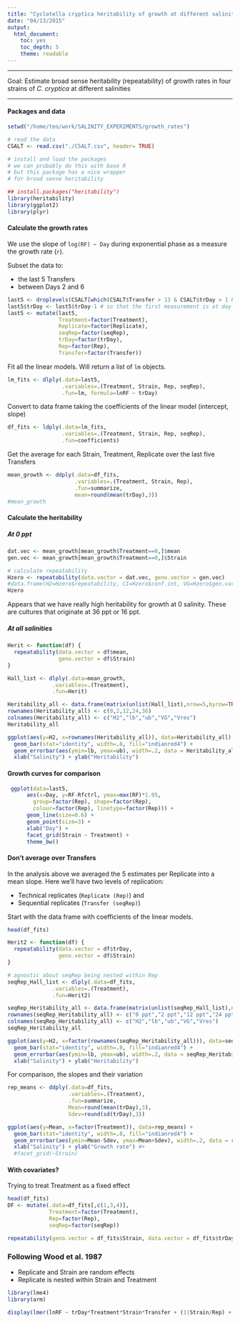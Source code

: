 ```yaml
---
title: "Cyclotella cryptica heritability of growth at different salinities"
date: "04/13/2015"
output: 
  html_document:
    toc: yes
    toc_depth: 5
    theme: readable
---
```


* * * * *

Goal: Estimate broad sense heritability (repeatability) of growth rates in four strains of _C. cryptica_ at different salinities

* * * * * 

#### Packages and data

```r
setwd("/home/teo/work/SALINITY_EXPERIMENTS/growth_rates")

# read the data
CSALT <- read.csv("./CSALT.csv", header= TRUE)

# install and load the packages
# we can probably do this with base R
# but this package has a nice wrapper
# for broad sense heritability

## install.packages("heritability")
library(heritability)
library(ggplot2)
library(plyr)
```

#### Calculate the growth rates

We use the slope of `log(RF) ~ Day` during exponential phase as a measure the growth rate (`r`).

Subset the data to:

  - the last 5 Transfers
  - between Days 2 and 6

```r
last5 <- droplevels(CSALT[which(CSALT$Transfer > 13 & CSALT$trDay > 1 & CSALT$trDay < 7), ])
last5$trDay <- last5$trDay-1 # so that the first measurement is at day 1
last5 <- mutate(last5,
                Treatment=factor(Treatment),
                Replicate=factor(Replicate),
                seqRep=factor(seqRep),
                trDay=factor(trDay),
                Rep=factor(Rep),
                Transfer=factor(Transfer))
```

Fit all the linear models. Will return a list of `lm` objects.

```r
lm_fits <- dlply(.data=last5,
                 .variables=.(Treatment, Strain, Rep, seqRep),
                 .fun=lm, formula=lnRF ~ trDay)
```

Convert to data frame taking the coefficients of the linear model (intercept, slope)

```r
df_fits <- ldply(.data=lm_fits,
                 .variables=.(Treatment, Strain, Rep, seqRep),
                 .fun=coefficients)
```

Get the average for each Strain, Treatment, Replicate over the last five Transfers

```r
mean_growth <- ddply(.data=df_fits,
                     .variables=.(Treatment, Strain, Rep),
                     .fun=summarize,
                     mean=round(mean(trDay),3))
#mean_growth
```

#### Calculate the heritability

##### At 0 ppt

```r
dat.vec <- mean_growth[mean_growth$Treatment==0,]$mean
gen.vec <- mean_growth[mean_growth$Treatment==0,]$Strain

# calculate repeatability
Hzero <- repeatability(data.vector = dat.vec, geno.vector = gen.vec)
#data.frame(H2=Hzero$repeatability, CI=Hzero$conf.int, VG=Hzero$gen.variance,Resid=Hzero$res.variance)
Hzero
```

Appears that we have really high heritability for growth at 0 salinity. These are cultures that originate at 36 ppt or 16 ppt.

##### At all salinities

```r
Herit <- function(df) {
  repeatability(data.vector = df$mean, 
                geno.vector = df$Strain)
}

Hall_list <- dlply(.data=mean_growth,
              .variables=.(Treatment),
              .fun=Herit)

Heritability_all <- data.frame(matrix(unlist(Hall_list),nrow=5,byrow=TRUE))[,c(1,6:7,2:3)]
rownames(Heritability_all) <- c(0,2,12,24,36)
colnames(Heritability_all) <- c("H2","lb","ub","VG","Vres")
Heritability_all

ggplot(aes(y=H2, x=rownames(Heritability_all)), data=Heritability_all) + 
  geom_bar(stat="identity", width=.8, fill="indianred4") +
  geom_errorbar(aes(ymin=lb, ymax=ub), width=.2, data = Heritability_all) +
  xlab("Salinity") + ylab("Heritability") 
```

#### Growth curves for comparison

```r
 ggplot(data=last5,
      aes(x=Day, y=RF-Rfctrl, ymax=max(RF)*1.05,
        group=factor(Rep), shape=factor(Rep),
        colour=factor(Rep), linetype=factor(Rep))) +
      geom_line(size=0.6) +
      geom_point(size=3) +
      xlab("Day") +
      facet_grid(Strain ~ Treatment) +
      theme_bw()
```

#### Don't average over Transfers

In the analysis above we averaged the 5 estimates per Replicate into a mean slope. Here we'll have two levels of replication:

  - Technical replicates (`Replicate (Rep)`) and
  - Sequential replicates (`Transfer (seqRep)`)

Start with the data frame with coefficients of the linear models. 

```r
head(df_fits)

Herit2 <- function(df) {
  repeatability(data.vector = df$trDay, 
                geno.vector = df$Strain)
}

# agnostic about seqRep being nested within Rep
seqRep_Hall_list <- dlply(.data=df_fits,
              .variables=.(Treatment),
              .fun=Herit2)

seqRep_Heritability_all <- data.frame(matrix(unlist(seqRep_Hall_list),nrow=5,byrow=TRUE))[,c(1,6:7,2:3)]
rownames(seqRep_Heritability_all) <- c("0 ppt","2 ppt","12 ppt","24 ppt","36 ppt")
colnames(seqRep_Heritability_all) <- c("H2","lb","ub","VG","Vres")
seqRep_Heritability_all

ggplot(aes(y=H2, x=factor(rownames(seqRep_Heritability_all))), data=seqRep_Heritability_all) + 
  geom_bar(stat="identity", width=.8, fill="indianred4") +
  geom_errorbar(aes(ymin=lb, ymax=ub), width=.2, data = seqRep_Heritability_all) +
  xlab("Salinity") + ylab("Heritability")
```

For comparison, the slopes and their variation 

```r
rep_means <- ddply(.data=df_fits,
                   .variables=.(Treatment),
                   .fun=summarize,
                   Mean=round(mean(trDay),3),
                   Sdev=round(sd(trDay),3))

ggplot(aes(y=Mean, x=factor(Treatment)), data=rep_means) + 
  geom_bar(stat="identity", width=.8, fill="indianred4") +
  geom_errorbar(aes(ymin=Mean-Sdev, ymax=Mean+Sdev), width=.2, data = rep_means) +
  xlab("Salinity") + ylab("Growth rate") #+
  #facet_grid(~Strain)
```

#### With covariates?

Trying to treat Treatment as a fixed effect

```r
head(df_fits)
DF <- mutate(.data=df_fits[,c(1,3,4)],
             Treatment=factor(Treatment),
             Rep=factor(Rep),
             seqRep=factor(seqRep))

repeatability(geno.vector = df_fits$Strain, data.vector = df_fits$trDay, covariates.frame = DF)
```

### Following Wood et al. 1987

- Replicate and Strain are random effects
- Replicate is nested within Strain and Treatment

```r
library(lme4)
library(arm)

display(lmer(lnRF ~ trDay*Treatment*Strain*Transfer + (1|Strain/Rep) + (1|Treatment/Rep), data=last5))

```






